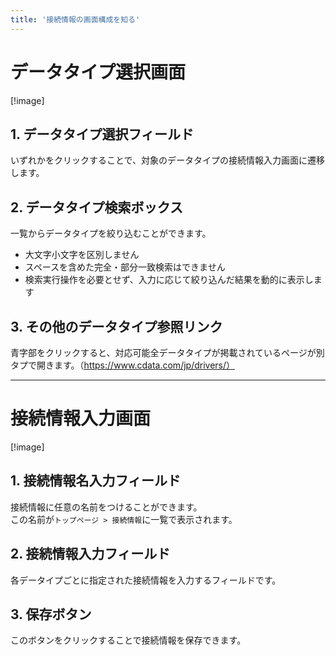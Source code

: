 ```yaml
---
title: '接続情報の画面構成を知る'
---
```


# データタイプ選択画面

[!image]

## 1. データタイプ選択フィールド

いずれかをクリックすることで、対象のデータタイプの接続情報入力画面に遷移します。

## 2. データタイプ検索ボックス

一覧からデータタイプを絞り込むことができます。

- 大文字小文字を区別しません
- スペースを含めた完全・部分一致検索はできません
- 検索実行操作を必要とせず、入力に応じて絞り込んだ結果を動的に表示します

## 3. その他のデータタイプ参照リンク

青字部をクリックすると、対応可能全データタイプが掲載されているページが別タプで開きます。（https://www.cdata.com/jp/drivers/）

---

# 接続情報入力画面

[!image]

## 1. 接続情報名入力フィールド

接続情報に任意の名前をつけることができます。  
この名前が`トップページ > 接続情報`に一覧で表示されます。

## 2. 接続情報入力フィールド

各データイプごとに指定された接続情報を入力するフィールドです。

## 3. 保存ボタン

このボタンをクリックすることで接続情報を保存できます。

